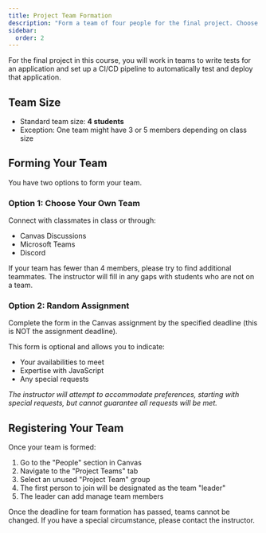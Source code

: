 ```yaml
---
title: Project Team Formation
description: "Form a team of four people for the final project. Choose your own team or be randomly assigned."
sidebar:
  order: 2
---
```


For the final project in this course, you will work in teams to write tests for an application and set up a CI/CD pipeline to automatically test and deploy that application. 

## Team Size

- Standard team size: **4 students**
- Exception: One team might have 3 or 5 members depending on class size

## Forming Your Team

You have two options to form your team.

### Option 1: Choose Your Own Team

Connect with classmates in class or through:

- Canvas Discussions
- Microsoft Teams
- Discord

If your team has fewer than 4 members, please try to find additional teammates. The instructor will fill in any gaps with students who are not on a team.

### Option 2: Random Assignment

Complete the form in the Canvas assignment by the specified deadline (this is NOT the assignment deadline).

This form is optional and allows you to indicate:

- Your availabilities to meet
- Expertise with JavaScript
- Any special requests

*The instructor will attempt to accommodate preferences, starting with special requests, but cannot guarantee all requests will be met.*

## Registering Your Team

Once your team is formed:

1. Go to the "People" section in Canvas
2. Navigate to the "Project Teams" tab
3. Select an unused "Project Team" group
4. The first person to join will be designated as the team "leader"
5. The leader can add manage team members

Once the deadline for team formation has passed, teams cannot be changed. If you have a special circumstance, please contact the instructor.
